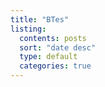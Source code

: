 ```yaml
---
title: "BTes"
listing:
  contents: posts
  sort: "date desc"
  type: default
  categories: true
---
```


